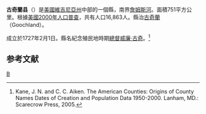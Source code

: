 {{noteTA
|T=zh-hans:古奇兰县 (弗吉尼亚州);zh-hk:古奇蘭縣 (維珍尼亞州);zh-tw:古奇蘭郡 (維吉尼亞州);
|1=zh-hans:县;zh-hk:縣;zh-tw:郡;
}}

<!--[[File:Map_of_Virginia_highlighting_Goochland_County.svg|250px]]-->
{{Infobox U.S. County |
 county  = 古奇蘭縣|
 state = 維吉尼亞州 |
 en county  = Goochland County|
 en state = Virginia |
 seal = Goochland Seal.jpg |
 map = Map of Virginia highlighting Goochland County.svg |
 map size = 225|
 founded = 1727年|
 seat = [[Goochland,_Virginia|Goochland]] | 
 area = 751 [[square_kilometre|km²]] (290 [[square_mile|mi²]]) |
 area water = 14 km² (6 mi²) |
 area percentage = 1.92% |
 census yr = 2000|
 pop = 16,863 |
 density = 23|
 web = www.co.goochland.va.us|
|}}
'''古奇蘭县'''（{{lang-en|Goochland County}}）是[[美國|美國]][[維吉尼亞州|維吉尼亞州]]中部的一個縣，南界[[詹姆斯河|詹姆斯河]]。面積751平方公里。根據[[美國2000年人口普查|美國2000年人口普查]]，共有人口16,863人。縣治[[古奇蘭|古奇蘭]]（Goochland）。

成立於1727年2月1日。縣名紀念殖民地時期[[維吉尼亞州州長|總督]][[威廉·古奇|威廉·古奇]]。<ref>Kane, J. N. and C. C. Aiken. The American Counties: Origins of County Names Dates of Creation and Population Data 1950-2000. Lanham, MD.: Scarecrow Press, 2005.</ref>

==参考文献==
<div class="references-small">
<references />
</div>
{{弗吉尼亚州}}
[[Category:維吉尼亞州縣|B]]